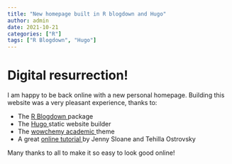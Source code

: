 ```yaml
---
title: "New homepage built in R blogdown and Hugo"
author: admin
date: 2021-10-21
categories: ["R"]
tags: ["R Blogdown", "Hugo"]
---
```


# Digital resurrection! 
I am happy to be back online with a new personal homepage. Building this website was a very pleasant experience, thanks to:   

*   The <a href="https://bookdown.org/yihui/blogdown/">R Blogdown </a> package  
*   The <a href="https://gohugo.io"> Hugo </a> static website builder  
*   The <a href="https://wowchemy.com/hugo-themes/">wowchemy academic </a> theme  
*   A great <a href="https://www.youtube.com/watch?v=8xbxXR_Iu5Y&list=PLpZT7JPM8_GbPiX4ibrP7ogl7GyEofZMj"> online tutorial </a> by Jenny Sloane and Tehilla Ostrovsky    

Many thanks to all to make it so easy to look good online!